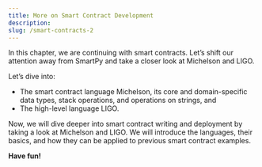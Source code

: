 ```yaml
---
title: More on Smart Contract Development
description: 
slug: /smart-contracts-2
---
```




<OverviewBox title="Can you really get enough of smart contracts?" imgSrc="/img/Feature_6_A-01.png" floating="true">

In this chapter, we are continuing with smart contracts. Let’s shift our attention away from SmartPy and take a closer look at Michelson and LIGO.

Let’s dive into:
* The smart contract language Michelson, its core and domain-specific data types, stack operations, and operations on strings, and
* The high-level language LIGO.

</OverviewBox>

<OverviewBox title="In this chapter" imgSrc="/img/Feature_5-01.png" floating="true">

Now, we will dive deeper into smart contract writing and deployment by taking a look at Michelson and LIGO. We will introduce the languages, their basics, and how they can be applied to previous smart contract examples.
</OverviewBox>

<ActionCardWrapper>
<ActionCard href="/michelson" text="Michelson - Smart Contract Language" desc="You can find a general overview of the language, details on core data types and domain-specific data types, as well as information on stack operations, the compare instruction, and operations on strings. We will apply our knowledge to our smart contract to certify students."></ActionCard>
<ActionCard href="/ligo" text="LIGO - Writing Smart Contracts" desc="We will tackle smart contract development with CameLIGO with an introduction to LIGO, and a closer look at CameLIGO, managing storage, and PascaLIGO. This section also includes an introduction to OCaml. To fortify what we learned, we will apply our knowledge to our smart contract to certify students."></ActionCard>
</ActionCardWrapper>

**Have fun!**
